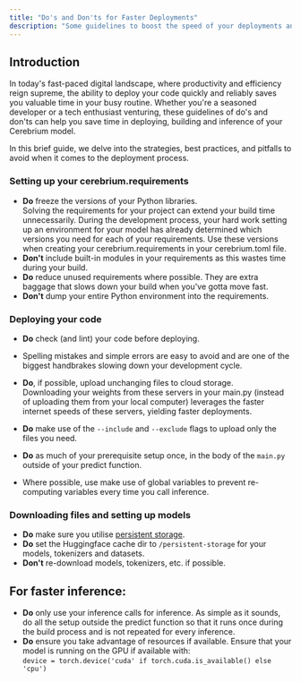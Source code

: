 ```yaml
---
title: "Do's and Don'ts for Faster Deployments"
description: "Some guidelines to boost the speed of your deployments and cold starts."
---
```


## Introduction

In today's fast-paced digital landscape, where productivity and efficiency reign supreme, the ability to deploy your code quickly and reliably saves you valuable time in your busy routine.
Whether you're a seasoned developer or a tech enthusiast venturing, these guidelines of do's and don'ts can help you save time in deploying, building and inference of your Cerebrium model.

In this brief guide, we delve into the strategies, best practices, and pitfalls to avoid when it comes to the deployment process.

### Setting up your cerebrium.requirements

- **Do** freeze the versions of your Python libraries.  
  Solving the requirements for your project can extend your build time unnecessarily. During the development process, your hard work setting up an environment for your model has already determined which versions you need for each of your requirements. Use these versions when creating your cerebrium.requirements in your cerebrium.toml file.
- **Don't** include built-in modules in your requirements as this wastes time during your build.
- **Do** reduce unused requirements where possible. They are extra baggage that slows down your build when you've gotta move fast.
- **Don't** dump your entire Python environment into the requirements.

### Deploying your code

- **Do** check (and lint) your code before deploying.
- Spelling mistakes and simple errors are easy to avoid and are one of the biggest handbrakes slowing down your development cycle.
- **Do**, if possible, upload unchanging files to cloud storage.  
  Downloading your weights from these servers in your main.py (instead of uploading them from your local computer) leverages the faster internet speeds of these servers, yielding faster deployments.

- **Do** make use of the `--include` and `--exclude` flags to upload only the files you need.

- **Do** as much of your prerequisite setup once, in the body of the `main.py` outside of your predict function.
- Where possible, use make use of global variables to prevent re-computing variables every time you call inference.

### Downloading files and setting up models

- **Do** make sure you utilise [persistent storage](./cerebrium/data-sharing-storage/persistent-storage).
- **Do** set the Huggingface cache dir to `/persistent-storage` for your models, tokenizers and datasets.
- **Don't** re-download models, tokenizers, etc. if possible.

## For faster inference:

- **Do** only use your inference calls for inference. As simple as it sounds, do all the setup outside the predict function so that it runs once during the build process and is not repeated for every inference.
- **Do** ensure you take advantage of resources if available. Ensure that your model is running on the GPU if available with:  
  `device = torch.device('cuda' if torch.cuda.is_available() else 'cpu')`
